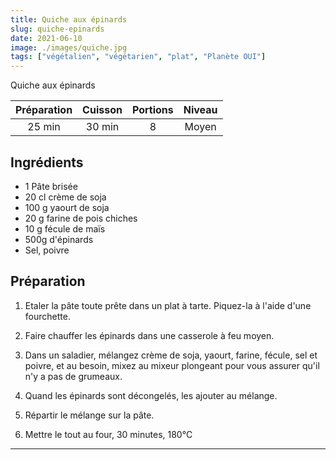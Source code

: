 ```yaml
---
title: Quiche aux épinards
slug: quiche-epinards
date: 2021-06-10
image: ./images/quiche.jpg
tags: ["végétalien", "végétarien", "plat", "Planète OUI"]
---
```


<StyledParagraph>Quiche aux épinards</StyledParagraph>

| Préparation | Cuisson | Portions | Niveau |
| :-: | :-: | :-: | :-: |
| 25 min | 30 min | 8 | Moyen |

## Ingrédients
- <ListItem>1 Pâte brisée</ListItem>
- <ListItem>20 cl crème de soja</ListItem>
- <ListItem>100 g yaourt de soja</ListItem>
- <ListItem>20 g farine de pois chiches</ListItem>
- <ListItem>10 g fécule de maïs</ListItem>
- <ListItem>500g d'épinards</ListItem>
- <ListItem>Sel, poivre</ListItem>

## Préparation

1. Etaler la pâte toute prête dans un plat à tarte. Piquez-la à l'aide d'une fourchette.

2. Faire chauffer les épinards dans une casserole à feu moyen.

3. Dans un saladier, mélangez crème de soja, yaourt, farine, fécule, sel et poivre, et au besoin, mixez au mixeur plongeant pour vous assurer qu'il n'y a pas de grumeaux.

4. Quand les épinards sont décongelés, les ajouter au mélange.

5. Répartir le mélange sur la pâte.

6. Mettre le tout au four, 30 minutes, 180°C
---
